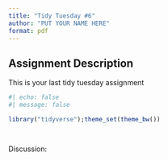 ```yaml
---
title: "Tidy Tuesday #6"
author: "PUT YOUR NAME HERE"
format: pdf
---
```


## Assignment Description

This is your last tidy tuesday assignment



```r
#| echo: false
#| message: false

library("tidyverse");theme_set(theme_bw())
```

```r


```

```r

```


Discussion: